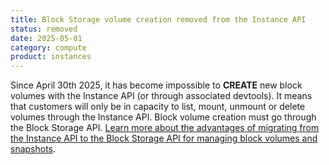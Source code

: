 ```yaml
---
title: Block Storage volume creation removed from the Instance API
status: removed
date: 2025-05-01
category: compute
product: instances
---
```


Since April 30th 2025, it has become impossible to **CREATE** new block volumes with the Instance API (or through associated devtools). It means that customers will only be in capacity to list, mount, unmount or delete volumes through the Instance API. Block volume creation must go through the Block Storage API. [Learn more about the advantages of migrating from the Instance API to the Block Storage API for managing block volumes and snapshots](/block-storage/reference-content/advantages-migrating-to-sbs/).

